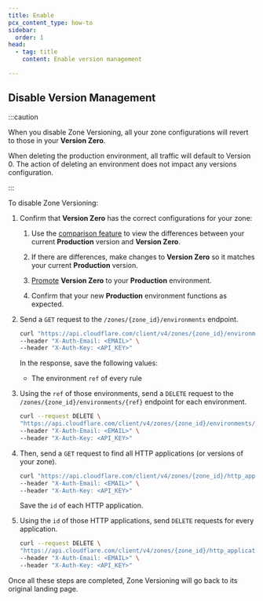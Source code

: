 ```yaml
---
title: Enable
pcx_content_type: how-to
sidebar:
  order: 1
head:
  - tag: title
    content: Enable version management

---
```



<Render file="enable-versioning" />

<Render file="enable-default-creation" />

## Disable Version Management

:::caution


When you disable Zone Versioning, all your zone configurations will revert to those in your **Version Zero**.

When deleting the production environment, all traffic will default to Version 0. The action of deleting an environment does not impact any versions configuration.

:::

To disable Zone Versioning:

1. Confirm that **Version Zero** has the correct configurations for your zone:

   1. Use the [comparison feature](/version-management/how-to/compare-versions/) to view the differences between your current **Production** version and **Version Zero**.

   2. If there are differences, make changes to **Version Zero** so it matches your current **Production** version.

   3. [Promote](/version-management/how-to/environments/#promote-a-version) **Version Zero** to your **Production** environment.

   4. Confirm that your new **Production** environment functions as expected.

2. Send a `GET` request to the `/zones/{zone_id}/environments` endpoint.

   ```bash
   curl "https://api.cloudflare.com/client/v4/zones/{zone_id}/environments" \
   --header "X-Auth-Email: <EMAIL>" \
   --header "X-Auth-Key: <API_KEY>"
   ```

   In the response, save the following values:

   * The environment `ref` of every rule

3. Using the `ref` of those environments, send a `DELETE` request to the `/zones/{zone_id}/environments/{ref}` endpoint for each environment.

   ```bash
   curl --request DELETE \
   "https://api.cloudflare.com/client/v4/zones/{zone_id}/environments/{ref}" \
   --header "X-Auth-Email: <EMAIL>" \
   --header "X-Auth-Key: <API_KEY>"
   ```

4. Then, send a `GET` request to find all HTTP applications (or versions of your zone).

   ```bash
   curl "https://api.cloudflare.com/client/v4/zones/{zone_id}/http_applications" \
   --header "X-Auth-Email: <EMAIL>" \
   --header "X-Auth-Key: <API_KEY>"
   ```

   Save the `id` of each HTTP application.

5. Using the `id` of those HTTP applications, send `DELETE` requests for every application.

   ```bash
   curl --request DELETE \
   "https://api.cloudflare.com/client/v4/zones/{zone_id}/http_applications/{http_application_id}" \
   --header "X-Auth-Email: <EMAIL>" \
   --header "X-Auth-Key: <API_KEY>"
   ```

Once all these steps are completed, Zone Versioning will go back to its original landing page.
